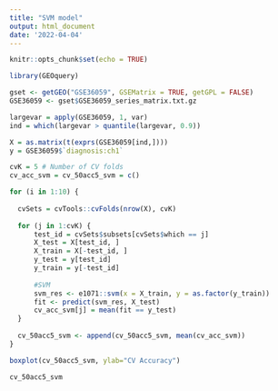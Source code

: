 ```yaml
---
title: "SVM model"
output: html_document
date: '2022-04-04'
---
```


```r
knitr::opts_chunk$set(echo = TRUE)
```

```r
library(GEOquery)
```

```r
gset <- getGEO("GSE36059", GSEMatrix = TRUE, getGPL = FALSE)
GSE36059 <- gset$GSE36059_series_matrix.txt.gz
```

```r
largevar = apply(GSE36059, 1, var)
ind = which(largevar > quantile(largevar, 0.9))
```


```r
X = as.matrix(t(exprs(GSE36059[ind,])))
y = GSE36059$`diagnosis:ch1`

cvK = 5 # Number of CV folds
cv_acc_svm = cv_50acc5_svm = c()

for (i in 1:10) {
  
  cvSets = cvTools::cvFolds(nrow(X), cvK)
  
  for (j in 1:cvK) {
      test_id = cvSets$subsets[cvSets$which == j]
      X_test = X[test_id, ]
      X_train = X[-test_id, ]
      y_test = y[test_id]
      y_train = y[-test_id]
      
      #SVM
      svm_res <- e1071::svm(x = X_train, y = as.factor(y_train))
      fit <- predict(svm_res, X_test)
      cv_acc_svm[j] = mean(fit == y_test)
  }
  
  cv_50acc5_svm <- append(cv_50acc5_svm, mean(cv_acc_svm))
}
```

```r
boxplot(cv_50acc5_svm, ylab="CV Accuracy")
```

```r
cv_50acc5_svm
```


